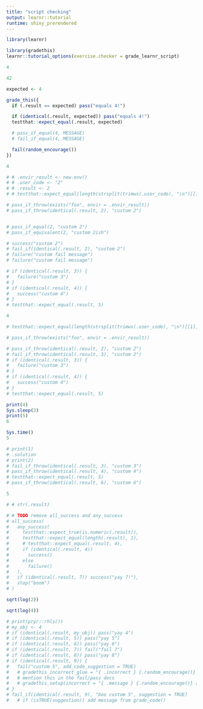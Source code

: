 ```yaml
---
title: "script checking"
output: learnr::tutorial
runtime: shiny_prerendered
---
```


<!-- New name! mentr -->

```r
library(learnr)

library(gradethis)
learnr::tutorial_options(exercise.checker = grade_learnr_script)
```

```r
4
```

```r
42
```



```r
expected <- 4

grade_this({
  if (.result == expected) pass("equals 4!")

  if (identical(.result, expected)) pass("equals 4!")
  testthat::expect_equal(.result, expected)

  # pass_if_equal(4, MESSAGE)
  # fail_if_equal(4, MESSAGE)

  fail(random_encourage())
})
```



```r
4
```


```r

# # .envir_result <- new.env()
# # .user_code <- "2"
# # .result <- 2
# # testthat::expect_equal(length(strsplit(trimws(.user_code), "\n")[[1]]), 1, info = "garrett")

# pass_if_throw(exists("foo", envir = .envir_result))
# pass_if_throw(identical(.result, 2), "custom 2")


# pass_if_equal(2, "custom 2")
# pass_if_equivalent(2, "custom 2ish")

# success("custom 2")
# fail_if(identical(.result, 2), "custom 2")
# failure("custom fail message")
# failure("custom fail message")

# if (identical(.result, 3)) {
#   failure("custom 3")
# }
# if (identical(.result, 4)) {
#   success("custom 4")
# }
# testthat::expect_equal(.result, 5)
```



```r
4
```


```r
# testthat::expect_equal(length(strsplit(trimws(.user_code), "\n")[[1]]), 1, info = "garrett")

# pass_if_throw(exists("foo", envir = .envir_result))

# pass_if_throw(identical(.result, 2), "custom 2")
# fail_if_throw(identical(.result, 3), "custom 2")
# if (identical(.result, 3)) {
#   failure("custom 3")
# }
# if (identical(.result, 4)) {
#   success("custom 4")
# }
# testthat::expect_equal(.result, 5)
```


```r
print(4)
Sys.sleep(3)
print(5)
6
```

```r
Sys.time()
5
```

```r
# print(1)
# .solution
# print(2)
# fail_if_throw(identical(.result, 3), "custom 3")
# pass_if_throw(identical(.result, 4), "custom 4")
# testthat::expect_equal(.result, 5)
# pass_if_throw(identical(.result, 6), "custom 6")
```


```r
5
```

```r
# # str(.result)

# # TODO remove all_success and any_success
# all_success(
#   any_success(
#     testthat::expect_true(is.numeric(.result)),
#     testthat::expect_equal(length(.result), 1),
#     # testthat::expect_equal(.result, 4),
#     if (identical(.result, 4))
#       success()
#     else
#       failure()
#   ),
#   if (identical(.result, 7)) success("yay 7!"),
#   stop("boom")
# )
```



```r
sqrt(log(2))
```



```r
sqrt(log(4))
```

```r
# print(pryr::rhls())
# my_obj <- 4
# if (identical(.result, my_obj)) pass("yay 4")
# if (identical(.result, 5)) pass("yay 5")
# if (identical(.result, 6)) pass("yay 6")
# if (identical(.result, 7)) fail("fail 7")
# if (identical(.result, 8)) pass("yay 8")
# if (identical(.result, 9)) {
#   fail("custom 5", add_code_suggestion = TRUE)
#   # gradethis_incorrect_glue = "{ .incorrect } {.random_encourage()} {grade_code()}"
#   # mention this in the fail/pass docs
#   # gradethis_setup(incorrect = "{ .message } {.random_encourage()} {grade_code()}")
# }
# fail_if(identical(.result, 9), "boo custom 5", suggestion = TRUE)
#   # if (isTRUE(suggestion)) add message from grade_code()
```
